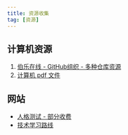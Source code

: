 ```yaml
---
title: 资源收集
tag: [资源]
---
```

## 计算机资源
1. [伯乐在线 - GitHub组织 - 多种仓库资源](https://github.com/jobbole)
2. [计算机 pdf 文件](https://github.com/foochane/books)

## 网站
- [人格测试 - 部分收费](https://www.16personalities.com/ch/)
- [技术学习路线](https://roadmap.sh/frontend)

